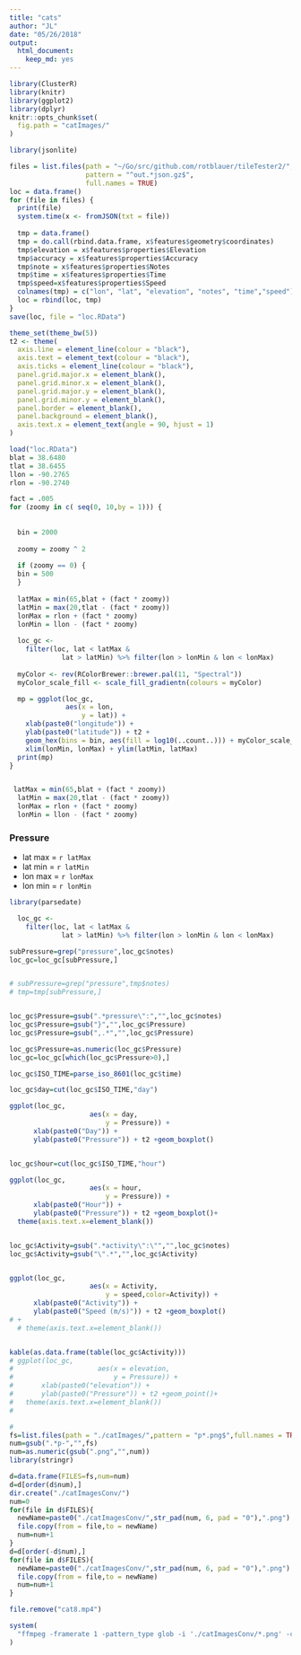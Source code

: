 ```yaml
---
title: "cats"
author: "JL"
date: "05/26/2018"
output: 
  html_document: 
    keep_md: yes
---
```


```r
library(ClusterR)
library(knitr)
library(ggplot2)
library(dplyr)
knitr::opts_chunk$set(
  fig.path = "catImages/"
)
```

```r
library(jsonlite)

files = list.files(path = "~/Go/src/github.com/rotblauer/tileTester2/",
                   pattern = "^out.*json.gz$",
                   full.names = TRUE)
loc = data.frame()
for (file in files) {
  print(file)
  system.time(x <- fromJSON(txt = file))
  
  tmp = data.frame()
  tmp = do.call(rbind.data.frame, x$features$geometry$coordinates)
  tmp$elevation = x$features$properties$Elevation
  tmp$accuracy = x$features$properties$Accuracy
  tmp$note = x$features$properties$Notes
  tmp$time = x$features$properties$Time
  tmp$speed=x$features$properties$Speed
  colnames(tmp) = c("lon", "lat", "elevation", "notes", "time","speed")
  loc = rbind(loc, tmp)
}
save(loc, file = "loc.RData")

```


```r


theme_set(theme_bw(5))
t2 <- theme(
  axis.line = element_line(colour = "black"),
  axis.text = element_text(colour = "black"),
  axis.ticks = element_line(colour = "black"),
  panel.grid.major.x = element_blank(),
  panel.grid.minor.x = element_blank(),
  panel.grid.major.y = element_blank(),
  panel.grid.minor.y = element_blank(),
  panel.border = element_blank(),
  panel.background = element_blank(),
  axis.text.x = element_text(angle = 90, hjust = 1)
)

load("loc.RData")
blat = 38.6480
tlat = 38.6455
llon = -90.2765
rlon = -90.2740

fact = .005
for (zoomy in c( seq(0, 10,by = 1))) {
  
  
  bin = 2000
  
  zoomy = zoomy ^ 2
  
  if (zoomy == 0) {
  bin = 500
  }
  
  latMax = min(65,blat + (fact * zoomy))
  latMin = max(20,tlat - (fact * zoomy))
  lonMax = rlon + (fact * zoomy)
  lonMin = llon - (fact * zoomy)
  
  loc_gc <-
    filter(loc, lat < latMax &
             lat > latMin) %>% filter(lon > lonMin & lon < lonMax)
  
  myColor <- rev(RColorBrewer::brewer.pal(11, "Spectral"))
  myColor_scale_fill <- scale_fill_gradientn(colours = myColor)

  mp = ggplot(loc_gc,
              aes(x = lon,
                  y = lat)) +
    xlab(paste0("longitude")) +
    ylab(paste0("latitude")) + t2 +
    geom_hex(bins = bin, aes(fill = log10(..count..))) + myColor_scale_fill +
    xlim(lonMin, lonMax) + ylim(latMin, latMax)
  print(mp)
}



```

```r
  
 latMax = min(65,blat + (fact * zoomy))
  latMin = max(20,tlat - (fact * zoomy))
  lonMax = rlon + (fact * zoomy)
  lonMin = llon - (fact * zoomy)

```


### Pressure
- lat max = `r latMax`
- lat min = `r latMin`
- lon max = `r lonMax`
- lon min = `r lonMin`

```r

library(parsedate)

  loc_gc <-
    filter(loc, lat < latMax &
             lat > latMin) %>% filter(lon > lonMin & lon < lonMax)

subPressure=grep("pressure",loc_gc$notes)
loc_gc=loc_gc[subPressure,]


# subPressure=grep("pressure",tmp$notes)
# tmp=tmp[subPressure,]


loc_gc$Pressure=gsub(".*pressure\":","",loc_gc$notes)
loc_gc$Pressure=gsub("}","",loc_gc$Pressure)
loc_gc$Pressure=gsub(",.*","",loc_gc$Pressure)

loc_gc$Pressure=as.numeric(loc_gc$Pressure)
loc_gc=loc_gc[which(loc_gc$Pressure>0),]

loc_gc$ISO_TIME=parse_iso_8601(loc_gc$time)

loc_gc$day=cut(loc_gc$ISO_TIME,"day")

ggplot(loc_gc,
                    aes(x = day,
                        y = Pressure)) +
      xlab(paste0("Day")) +
      ylab(paste0("Pressure")) + t2 +geom_boxplot()


loc_gc$hour=cut(loc_gc$ISO_TIME,"hour")

ggplot(loc_gc,
                    aes(x = hour,
                        y = Pressure)) +
      xlab(paste0("Hour")) +
      ylab(paste0("Pressure")) + t2 +geom_boxplot()+
  theme(axis.text.x=element_blank())


loc_gc$Activity=gsub(".*activity\":\"","",loc_gc$notes)
loc_gc$Activity=gsub("\".*","",loc_gc$Activity)


ggplot(loc_gc,
                    aes(x = Activity,
                        y = speed,color=Activity)) +
      xlab(paste0("Activity")) +
      ylab(paste0("Speed (m/s)")) + t2 +geom_boxplot()
# +
  # theme(axis.text.x=element_blank())


kable(as.data.frame(table(loc_gc$Activity)))
# ggplot(loc_gc,
#                     aes(x = elevation,
#                         y = Pressure)) +
#       xlab(paste0("elevation")) +
#       ylab(paste0("Pressure")) + t2 +geom_point()+
#   theme(axis.text.x=element_blank())
#


```



```r

#
fs=list.files(path = "./catImages/",pattern = "p*.png$",full.names = TRUE)
num=gsub(".*p-","",fs)
num=as.numeric(gsub(".png","",num))
library(stringr)

d=data.frame(FILES=fs,num=num)
d=d[order(d$num),]
dir.create("./catImagesConv/")
num=0
for(file in d$FILES){
  newName=paste0("./catImagesConv/",str_pad(num, 6, pad = "0"),".png")
  file.copy(from = file,to = newName)
  num=num+1
}
d=d[order(-d$num),]
for(file in d$FILES){
  newName=paste0("./catImagesConv/",str_pad(num, 6, pad = "0"),".png")
  file.copy(from = file,to = newName)
  num=num+1
}

file.remove("cat8.mp4")

system(
  "ffmpeg -framerate 1 -pattern_type glob -i './catImagesConv/*.png' -c:v libx264 -pix_fmt yuv420p -vf \"scale=1000:1000,format=yuv420p\" cat7.mp4 "
)

```


